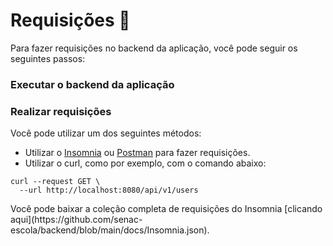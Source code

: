 
# Requisições 📃

Para fazer requisições no backend da aplicação, você pode seguir os seguintes passos:

<Steps>

### Executar o backend da aplicação

### Realizar requisições

Você pode utilizar um dos seguintes métodos:

- Utilizar o [Insomnia](https://insomnia.rest/download/) ou [Postman](https://www.postman.com/downloads/) para fazer requisições.
- Utilizar o curl, como por exemplo, com o comando abaixo:

```shell copy filename="Terminal"
curl --request GET \
  --url http://localhost:8080/api/v1/users
```

</Steps>

<Callout emoji="💡">
  Você pode baixar a coleção completa de requisições do Insomnia [clicando
  aqui](https://github.com/senac-escola/backend/blob/main/docs/Insomnia.json).
</Callout>
